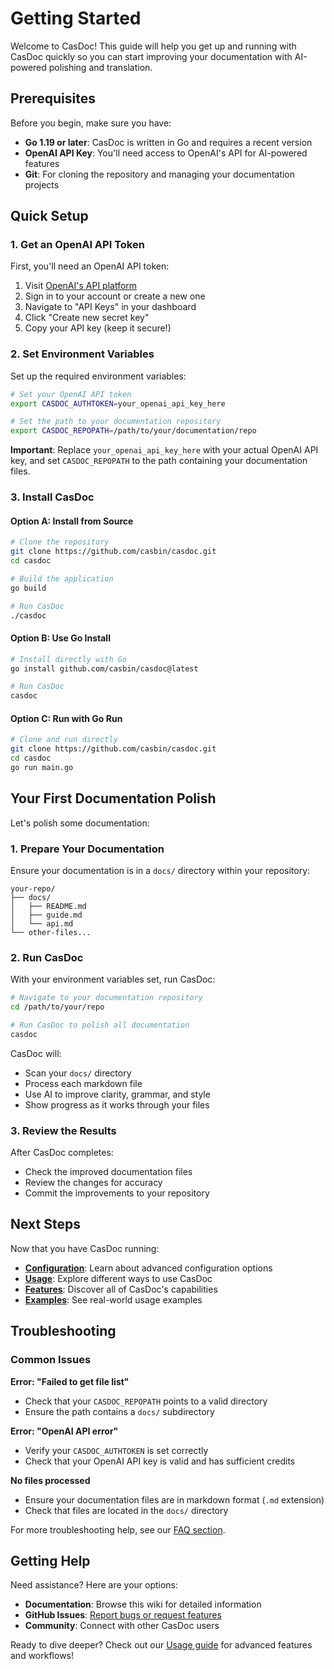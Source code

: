 # Getting Started

Welcome to CasDoc! This guide will help you get up and running with CasDoc quickly so you can start improving your documentation with AI-powered polishing and translation.

## Prerequisites

Before you begin, make sure you have:

- **Go 1.19 or later**: CasDoc is written in Go and requires a recent version
- **OpenAI API Key**: You'll need access to OpenAI's API for AI-powered features
- **Git**: For cloning the repository and managing your documentation projects

## Quick Setup

### 1. Get an OpenAI API Token

First, you'll need an OpenAI API token:

1. Visit [OpenAI's API platform](https://platform.openai.com/api-keys)
2. Sign in to your account or create a new one
3. Navigate to "API Keys" in your dashboard
4. Click "Create new secret key"
5. Copy your API key (keep it secure!)

### 2. Set Environment Variables

Set up the required environment variables:

```bash
# Set your OpenAI API token
export CASDOC_AUTHTOKEN=your_openai_api_key_here

# Set the path to your documentation repository
export CASDOC_REPOPATH=/path/to/your/documentation/repo
```

**Important**: Replace `your_openai_api_key_here` with your actual OpenAI API key, and set `CASDOC_REPOPATH` to the path containing your documentation files.

### 3. Install CasDoc

#### Option A: Install from Source

```bash
# Clone the repository
git clone https://github.com/casbin/casdoc.git
cd casdoc

# Build the application
go build

# Run CasDoc
./casdoc
```

#### Option B: Use Go Install

```bash
# Install directly with Go
go install github.com/casbin/casdoc@latest

# Run CasDoc
casdoc
```

#### Option C: Run with Go Run

```bash
# Clone and run directly
git clone https://github.com/casbin/casdoc.git
cd casdoc
go run main.go
```

## Your First Documentation Polish

Let's polish some documentation:

### 1. Prepare Your Documentation

Ensure your documentation is in a `docs/` directory within your repository:

```
your-repo/
├── docs/
│   ├── README.md
│   ├── guide.md
│   └── api.md
└── other-files...
```

### 2. Run CasDoc

With your environment variables set, run CasDoc:

```bash
# Navigate to your documentation repository
cd /path/to/your/repo

# Run CasDoc to polish all documentation
casdoc
```

CasDoc will:
- Scan your `docs/` directory
- Process each markdown file
- Use AI to improve clarity, grammar, and style
- Show progress as it works through your files

### 3. Review the Results

After CasDoc completes:
- Check the improved documentation files
- Review the changes for accuracy
- Commit the improvements to your repository

## Next Steps

Now that you have CasDoc running:

- **[Configuration](/configuration)**: Learn about advanced configuration options
- **[Usage](/usage)**: Explore different ways to use CasDoc
- **[Features](/features)**: Discover all of CasDoc's capabilities
- **[Examples](/examples)**: See real-world usage examples

## Troubleshooting

### Common Issues

**Error: "Failed to get file list"**
- Check that your `CASDOC_REPOPATH` points to a valid directory
- Ensure the path contains a `docs/` subdirectory

**Error: "OpenAI API error"**
- Verify your `CASDOC_AUTHTOKEN` is set correctly
- Check that your OpenAI API key is valid and has sufficient credits

**No files processed**
- Ensure your documentation files are in markdown format (`.md` extension)
- Check that files are located in the `docs/` directory

For more troubleshooting help, see our [FAQ section](/faq).

## Getting Help

Need assistance? Here are your options:

- **Documentation**: Browse this wiki for detailed information
- **GitHub Issues**: [Report bugs or request features](https://github.com/casbin/casdoc/issues)
- **Community**: Connect with other CasDoc users

Ready to dive deeper? Check out our [Usage guide](/usage) for advanced features and workflows!